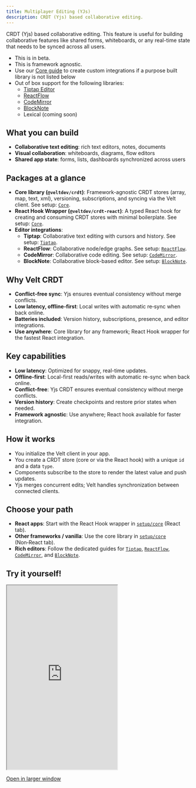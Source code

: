 ```yaml
---
title: Multiplayer Editing (YJs)
description: CRDT (Yjs) based collaborative editing.
---
```


CRDT (Yjs) based collaborative editing. This feature is useful for building collaborative features like shared forms, whiteboards, or any real-time state that needs to be synced across all users.
- This is in beta.
- This is framework agnostic.
- Use our [Core guide](./setup/core) to create custom integrations if a purpose built library is not listed below
- Out of box support for the following libraries:
  - [Tiptap Editor](./setup/tiptap)
  - [ReactFlow](./setup/reactflow)
  - [CodeMirror](./setup/codemirror)
  - [BlockNote](./setup/blocknote)
  - Lexical (coming soon)

## What you can build
- **Collaborative text editing**: rich text editors, notes, documents
- **Visual collaboration**: whiteboards, diagrams, flow editors
- **Shared app state**: forms, lists, dashboards synchronized across users


## Packages at a glance
- **Core library (`@veltdev/crdt`)**: Framework-agnostic CRDT stores (array, map, text, xml), versioning, subscriptions, and syncing via the Velt client. See setup: [`Core`](./setup/core).
- **React Hook Wrapper (`@veltdev/crdt-react`)**: A typed React hook for creating and consuming CRDT stores with minimal boilerplate. See setup: [`Core`](./setup/core).
- **Editor integrations**:
  - **Tiptap**: Collaborative text editing with cursors and history. See setup: [`Tiptap`](./setup/tiptap).
  - **ReactFlow**: Collaborative node/edge graphs. See setup: [`ReactFlow`](./setup/reactflow).
  - **CodeMirror**: Collaborative code editing. See setup: [`CodeMirror`](./setup/codemirror).
  - **BlockNote**: Collaborative block-based editor. See setup: [`BlockNote`](./setup/blocknote).

## Why Velt CRDT
- **Conflict‑free sync**: Yjs ensures eventual consistency without merge conflicts.
- **Low latency, offline‑first**: Local writes with automatic re‑sync when back online.
- **Batteries included**: Version history, subscriptions, presence, and editor integrations.
- **Use anywhere**: Core library for any framework; React Hook wrapper for the fastest React integration.

## Key capabilities
- **Low latency**: Optimized for snappy, real-time updates.
- **Offline-first**: Local-first reads/writes with automatic re-sync when back online.
- **Conflict-free**: Yjs CRDT ensures eventual consistency without merge conflicts.
- **Version history**: Create checkpoints and restore prior states when needed.
- **Framework agnostic**: Use anywhere; React hook available for faster integration.

## How it works
- You initialize the Velt client in your app.
- You create a CRDT store (core or via the React hook) with a unique `id` and a data `type`.
- Components subscribe to the store to render the latest value and push updates.
- Yjs merges concurrent edits; Velt handles synchronization between connected clients.

## Choose your path
- **React apps**: Start with the React Hook wrapper in [`setup/core`](./setup/core#react-hook-wrapper-%40veltdev%2Fcrdt-react) (React tab).
- **Other frameworks / vanilla**: Use the core library in [`setup/core`](./setup/core#other-frameworks-%40veltdev%2Fcrdt) (Non‑React tab).
- **Rich editors**: Follow the dedicated guides for [`Tiptap`](./setup/tiptap), [`ReactFlow`](./setup/reactflow), [`CodeMirror`](./setup/codemirror), and [`BlockNote`](./setup/blocknote).

## Try it yourself!

 <Frame>
  <iframe
    src="https://velt-tiptap-crdt-demo.vercel.app/"
    className="w-full"
    height="500px"
  ></iframe>
  </Frame>

[Open in larger window](https://velt-tiptap-crdt-demo.vercel.app/)